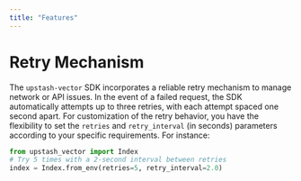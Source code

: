 ```yaml
---
title: "Features"
---
```

# Retry Mechanism
The `upstash-vector` SDK incorporates a reliable retry mechanism to manage network or API issues.
In the event of a failed request, the SDK automatically attempts up to three retries,
with each attempt spaced one second apart.
For customization of the retry behavior, you have the flexibility to set the `retries` and
`retry_interval` (in seconds) parameters according to your specific requirements.
For instance:
```python
from upstash_vector import Index
# Try 5 times with a 2-second interval between retries
index = Index.from_env(retries=5, retry_interval=2.0)
```